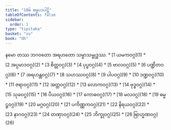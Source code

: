 ```yaml
---
title: "18ဓ် ဓမ္မပဒပါဠိ"
tableOfContents: false
sidebar:
  order: 1
type: "tipitaka"
basket: "su"
book: "dh"
---
```


<Paragraph number="1" type="center" book="dh">
နမော တဿ ဘဂဝတော အရဟတော သမ္မာသမ္ဗုဒ္ဓဿ.

</Paragraph>

<TableOfContents book="dh" section="18">
* [1 ယမကဝဂ္ဂ](1)
* [2 အပ္ပမာဒဝဂ္ဂ](2)
* [3 စိတ္တဝဂ္ဂ](3)
* [4 ပုပ္ဖဝဂ္ဂ](4)
* [5 ဗာလဝဂ္ဂ](5)
* [6 ပဏ္ဍိတဝဂ္ဂ](6)
* [7 အရဟန္တဝဂ္ဂ](7)
* [8 သဟဿဝဂ္ဂ](8)
* [9 ပါပဝဂ္ဂ](9)
* [10 ဒဏ္ဍဝဂ္ဂ](10)
* [11 ဇရာဝဂ္ဂ](11)
* [12 အတ္တဝဂ္ဂ](12)
* [13 လောကဝဂ္ဂ](13)
* [14 ဗုဒ္ဓဝဂ္ဂ](14)
* [15 သုခဝဂ္ဂ](15)
* [16 ပိယဝဂ္ဂ](16)
* [17 ကောဓဝဂ္ဂ](17)
* [18 မလဝဂ္ဂ](18)
* [19 ဓမ္မဋ္ဌဝဂ္ဂ](19)
* [20 မဂ္ဂဝဂ္ဂ](20)
* [21 ပကိဏ္ဏကဝဂ္ဂ](21)
* [22 နိရယဝဂ္ဂ](22)
* [23 နာဂဝဂ္ဂ](23)
* [24 တဏှာဝဂ္ဂ](24)
* [25 ဘိက္ခုဝဂ္ဂ](25)
* [26 ဗြာဟ္မဏဝဂ္ဂ](26)
</TableOfContents>